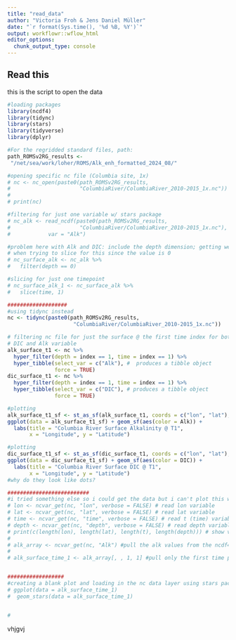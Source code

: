 ```yaml
---
title: "read_data"
author: "Victoria Froh & Jens Daniel Müller"
date: "`r format(Sys.time(), '%d %B, %Y')`"
output: workflowr::wflow_html
editor_options:
  chunk_output_type: console
---
```


## Read this
this is the script to open the data
```r

#loading packages
library(ncdf4)
library(tidync)
library(stars)
library(tidyverse)
library(dplyr)

#For the regridded standard files, path:
path_ROMSv2RG_results <- 
 "/net/sea/work/loher/ROMS/Alk_enh_formatted_2024_08/"

#opening specific nc file (Columbia site, 1x)
# nc <- nc_open(paste0(path_ROMSv2RG_results,
#                      "ColumbiaRiver/ColumbiaRiver_2010-2015_1x.nc"))
# 
# print(nc)

#filtering for just one variable w/ stars package
# nc_alk <- read_ncdf(paste0(path_ROMSv2RG_results,
#                      "ColumbiaRiver/ColumbiaRiver_2010-2015_1x.nc"),
#            var = "Alk")

#problem here with Alk and DIC: include the depth dimension; getting weird error
# when trying to slice for this since the value is 0
# nc_surface_alk <- nc_alk %>%
#   filter(depth == 0)

#slicing for just one timepoint
# nc_surface_alk_1 <- nc_surface_alk %>%
#   slice(time, 1)

###################
#using tidync instead
nc <- tidync(paste0(path_ROMSv2RG_results,
                     "ColumbiaRiver/ColumbiaRiver_2010-2015_1x.nc"))

# filtering nc file for just the surface @ the first time index for both 
# DIC and Alk variable
alk_surface_t1 <- nc %>%
  hyper_filter(depth = index == 1, time = index == 1) %>% 
  hyper_tibble(select_var = c("Alk"), #  produces a tibble object
               force = TRUE)
dic_surface_t1 <- nc %>%
  hyper_filter(depth = index == 1, time = index == 1) %>% 
  hyper_tibble(select_var = c("DIC"), # produces a tibble object
               force = TRUE)

#plotting
alk_surface_t1_sf <- st_as_sf(alk_surface_t1, coords = c("lon", "lat"), crs = 4326)
ggplot(data = alk_surface_t1_sf) + geom_sf(aes(color = Alk)) +
  labs(title = "Columbia River Surface Alkalinity @ T1", 
       x = "Longitude", y = "Latitude")

#plotting
dic_surface_t1_sf <- st_as_sf(dic_surface_t1, coords = c("lon", "lat"), crs = 4326)
ggplot(data = dic_surface_t1_sf) + geom_sf(aes(color = DIC)) +
  labs(title = "Columbia River Surface DIC @ T1", 
       x = "Longitude", y = "Latitude")
#why do they look like dots?

##########################
#i tried something else so i could get the data but i can't plot this w/ ggplot
# lon <- ncvar_get(nc, "lon", verbose = FALSE) # read lon variable
# lat <- ncvar_get(nc, "lat", verbose = FALSE) # read lat variable
# time <- ncvar_get(nc, "time", verbose = FALSE) # read t (time) variable
# depth <- ncvar_get(nc, "depth", verbose = FALSE) # read depth variable
# print(c(length(lon), length(lat), length(t), length(depth))) # show vector lengths
# 
# alk_array <- ncvar_get(nc, "Alk") #pull the alk values from the ncdf4 file
# 
# alk_surface_time_1 <- alk_array[, , 1, 1] #pull only the first time point and surface layer


##################
#creating a blank plot and loading in the nc data layer using stars package  
# ggplot(data = alk_surface_time_1) 
#  geom_stars(data = alk_surface_time_1)


# 

```

vhjgvj


```r

```

